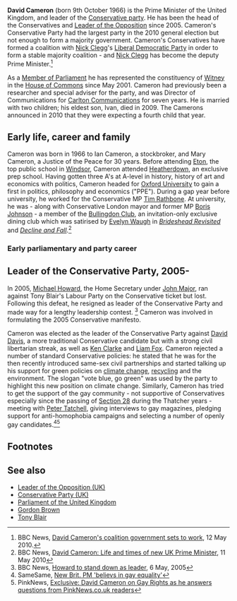 {{subpages}}
'''David Cameron''' (born 9th October 1966) is the Prime Minister of the United Kingdom, and leader of the [[Conservative Party (UK)|Conservative party]]. He has been the head of the Conservatives and [[Leader of the Opposition (UK)|Leader of the Opposition]] since 2005. Cameron's Conservative Party had the largest party in the 2010 general election but not enough to form a majority government. Cameron's Conservatives have formed a coalition with [[Nick Clegg]]'s [[Liberal Democratic Party]] in order to form a stable majority coalition - and [[Nick Clegg]] has become the deputy Prime Minister.<ref>BBC News, [http://news.bbc.co.uk/1/hi/uk_politics/election_2010/8676607.stm David Cameron's coalition government sets to work], 12 May 2010.</ref>

As a [[Member of Parliament (UK)|Member of Parliament]] he has represented the constituency of [[Witney]] in the [[House of Commons]] since May 2001. Cameron had previously been a researcher and special adviser for the party, and was Director of Communications for [[Carlton Communications]] for seven years. He is married with two children; his eldest son, Ivan, died in 2009. The Camerons announced in 2010 that they were expecting a fourth child that year.

==Early life, career and family==

Cameron was born in 1966 to Ian Cameron, a stockbroker, and Mary Cameron, a Justice of the Peace for 30 years. Before attending [[Eton]], the top public school in [[Windsor]], Cameron attended [[Heatherdown]], an exclusive prep school. Having gotten three A's at A-level in history, history of art and economics with politics, Cameron headed for [[Oxford University]] to gain a first in politics, philosophy and economics ("PPE"). During a gap year before university, he worked for the Conservative MP [[Tim Rathbone]]. At university, he was - along with Conservative London mayor and former MP [[Boris Johnson]] - a member of the [[Bullingdon Club]], an invitation-only exclusive dining club which was satirised by [[Evelyn Waugh]] in ''[[Brideshead Revisited]]'' and ''[[Decline and Fall]]''.<ref name="bbc_profile">BBC News, [http://news.bbc.co.uk/1/hi/uk_politics/election_2010/8661964.stm David Cameron: Life and times of new UK Prime Minister], 11 May 2010</ref>

===Early parliamentary and party career===

==Leader of the Conservative Party, 2005-==
In 2005, [[Michael Howard]], the Home Secretary under [[John Major]], ran against Tony Blair's Labour Party on the Conservative ticket but lost. Following this defeat, he resigned as leader of the Conservative Party and made way for a lengthy leadership contest. <ref>BBC News, [http://news.bbc.co.uk/1/hi/uk_politics/vote_2005/frontpage/4521941.stm Howard to stand down as leader], 6 May, 2005</ref> Cameron was involved in formulating the 2005 Conservative manifesto.

Cameron was elected as the leader of the Conservative Party against [[David Davis]], a more traditional Conservative candidate but with a strong civil libertarian streak, as well as [[Ken Clarke]] and [[Liam Fox]]. Cameron rejected a number of standard Conservative policies: he stated that he was for the then recently introduced same-sex civil partnerships and started talking up his support for green policies on [[climate change]], [[recycling]] and the environment. The slogan "vote blue, go green" was used by the party to highlight this new position on climate change. Similarly, Cameron has tried to get the support of the gay community - not supportive of Conservatives especially since the passing of [[Section 28]] during the Thatcher years - meeting with [[Peter Tatchell]], giving interviews to gay magazines, pledging support for anti-homophobia campaigns and selecting a number of openly gay candidates.<ref>SameSame, [http://www.samesame.com.au/news/international/5375/New-Brit-PM-believes-in-gay-equality.htm New Brit. PM 'believs in gay equality']</ref><ref>PinkNews, [http://www.pinknews.co.uk/2010/04/10/david-cameron-on-gay-rights-as-he-answers-questions-from-pinknews.co.uk-readers/ Exclusive: David Cameron on Gay Rights as he answers questions from PinkNews.co.uk readers]</ref>

==Footnotes==
{{reflist|2}}

==See also==
*[[Leader of the Opposition (UK)]]
*[[Conservative Party (UK)]]
*[[Parliament of the United Kingdom]]
*[[Gordon Brown]]
*[[Tony Blair]]